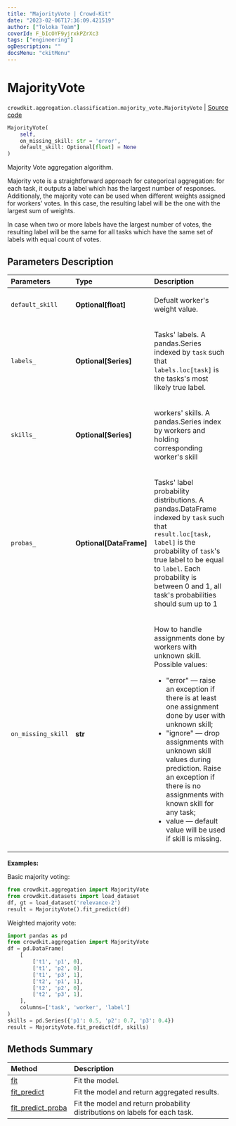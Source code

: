```yaml
---
title: "MajorityVote | Crowd-Kit"
date: "2023-02-06T17:36:09.421519"
author: ["Toloka Team"]
coverId: F_bIcOYF9yjrxkPZrXc3
tags: ["engineering"]
ogDescription: ""
docsMenu: "ckitMenu"
---
```


# MajorityVote
`crowdkit.aggregation.classification.majority_vote.MajorityVote` | [Source code](https://github.com/Toloka/crowd-kit/blob/v1.2.0/crowdkit/aggregation/classification/majority_vote.py#L12)

```python
MajorityVote(
    self,
    on_missing_skill: str = 'error',
    default_skill: Optional[float] = None
)
```

Majority Vote aggregation algorithm.

Majority vote is a straightforward approach for categorical aggregation: for each task,
it outputs a label which has the largest number of responses. Additionaly, the majority vote
can be used when different weights assigned for workers' votes. In this case, the
resulting label will be the one with the largest sum of weights.

<Note mode="note" title="Note">

 In case when two or more labels have the largest number of votes, the resulting
 label will be the same for all tasks which have the same set of labels with equal count of votes.

 </Note>

## Parameters Description

| Parameters | Type | Description |
| :----------| :----| :-----------|
`default_skill`|**Optional\[float\]**|<p>Defualt worker&#x27;s weight value.</p>
`labels_`|**Optional\[Series\]**|<p>Tasks&#x27; labels. A pandas.Series indexed by `task` such that `labels.loc[task]` is the tasks&#x27;s most likely true label.</p>
`skills_`|**Optional\[Series\]**|<p>workers&#x27; skills. A pandas.Series index by workers and holding corresponding worker&#x27;s skill</p>
`probas_`|**Optional\[DataFrame\]**|<p>Tasks&#x27; label probability distributions. A pandas.DataFrame indexed by `task` such that `result.loc[task, label]` is the probability of `task`&#x27;s true label to be equal to `label`. Each probability is between 0 and 1, all task&#x27;s probabilities should sum up to 1</p>
`on_missing_skill`|**str**|<p>How to handle assignments done by workers with unknown skill. Possible values:</p> <ul> <li>&quot;error&quot; — raise an exception if there is at least one assignment done by user with unknown skill;</li> <li>&quot;ignore&quot; — drop assignments with unknown skill values during prediction. Raise an exception if there is no assignments with known skill for any task;</li> <li>value — default value will be used if skill is missing.</li> </ul>

**Examples:**

Basic majority voting:
```python
from crowdkit.aggregation import MajorityVote
from crowdkit.datasets import load_dataset
df, gt = load_dataset('relevance-2')
result = MajorityVote().fit_predict(df)
```
Weighted majority vote:
```python
import pandas as pd
from crowdkit.aggregation import MajorityVote
df = pd.DataFrame(
    [
        ['t1', 'p1', 0],
        ['t1', 'p2', 0],
        ['t1', 'p3', 1],
        ['t2', 'p1', 1],
        ['t2', 'p2', 0],
        ['t2', 'p3', 1],
    ],
    columns=['task', 'worker', 'label']
)
skills = pd.Series({'p1': 0.5, 'p2': 0.7, 'p3': 0.4})
result = MajorityVote.fit_predict(df, skills)
```
## Methods Summary

| Method | Description |
| :------| :-----------|
[fit](/docs-new/crowd-kit/reference/crowdkit.aggregation.classification.majority_vote.MajorityVote.fit)| Fit the model.
[fit_predict](/docs-new/crowd-kit/reference/crowdkit.aggregation.classification.majority_vote.MajorityVote.fit_predict)| Fit the model and return aggregated results.
[fit_predict_proba](/docs-new/crowd-kit/reference/crowdkit.aggregation.classification.majority_vote.MajorityVote.fit_predict_proba)| Fit the model and return probability distributions on labels for each task.
